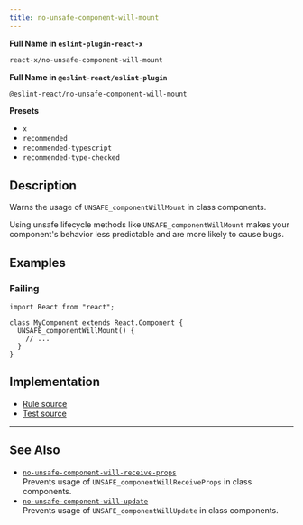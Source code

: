 ```yaml
---
title: no-unsafe-component-will-mount
---
```


**Full Name in `eslint-plugin-react-x`**

```sh copy
react-x/no-unsafe-component-will-mount
```

**Full Name in `@eslint-react/eslint-plugin`**

```sh copy
@eslint-react/no-unsafe-component-will-mount
```

**Presets**

- `x`
- `recommended`
- `recommended-typescript`
- `recommended-type-checked`

## Description

Warns the usage of `UNSAFE_componentWillMount` in class components.

Using unsafe lifecycle methods like `UNSAFE_componentWillMount` makes your component's behavior less predictable and are more likely to cause bugs.

## Examples

### Failing

```tsx
import React from "react";

class MyComponent extends React.Component {
  UNSAFE_componentWillMount() {
    // ...
  }
}
```

## Implementation

- [Rule source](https://github.com/Rel1cx/eslint-react/tree/main/packages/plugins/eslint-plugin-react-x/src/rules/no-unsafe-component-will-mount.ts)
- [Test source](https://github.com/Rel1cx/eslint-react/tree/main/packages/plugins/eslint-plugin-react-x/src/rules/no-unsafe-component-will-mount.spec.ts)

---

## See Also

- [`no-unsafe-component-will-receive-props`](./no-unsafe-component-will-receive-props)\
  Prevents usage of `UNSAFE_componentWillReceiveProps` in class components.
- [`no-unsafe-component-will-update`](./no-unsafe-component-will-update)\
  Prevents usage of `UNSAFE_componentWillUpdate` in class components.
